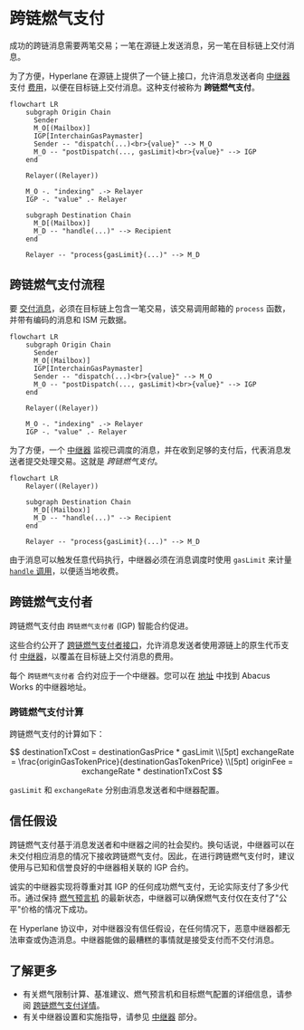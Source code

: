 # 跨链燃气支付

成功的跨链消息需要两笔交易；一笔在源链上发送消息，另一笔在目标链上交付消息。

为了方便，Hyperlane 在源链上提供了一个链上接口，允许消息发送者向 [中继器](./agents/relayer.mdx) 支付 [费用](#interchain-gas-payment-calculation)，以便在目标链上交付消息。这种支付被称为 **跨链燃气支付**。

```mermaid
flowchart LR
    subgraph Origin Chain
      Sender
      M_O[(Mailbox)]
      IGP[InterchainGasPaymaster]
      Sender -- "dispatch(...)<br>{value}" --> M_O
      M_O -- "postDispatch(..., gasLimit)<br>{value}" --> IGP
    end

    Relayer((Relayer))

    M_O -. "indexing" .-> Relayer
    IGP -. "value" .- Relayer

    subgraph Destination Chain
      M_D[(Mailbox)]
      M_D -- "handle(...)" --> Recipient
    end

    Relayer -- "process{gasLimit}(...)" --> M_D
```

## 跨链燃气支付流程

要 [交付消息](../reference/messaging/receive.mdx)，必须在目标链上包含一笔交易，该交易调用邮箱的 `process` 函数，并带有编码的消息和 ISM 元数据。

```mermaid
flowchart LR
    subgraph Origin Chain
      Sender
      M_O[(Mailbox)]
      IGP[InterchainGasPaymaster]
      Sender -- "dispatch(...)<br>{value}" --> M_O
      M_O -- "postDispatch(..., gasLimit)<br>{value}" --> IGP
    end

    Relayer((Relayer))

    M_O -. "indexing" .-> Relayer
    IGP -. "value" .- Relayer
```

为了方便，一个 [中继器](../operate/relayer/run-relayer.mdx) 监视已调度的消息，并在收到足够的支付后，代表消息发送者提交处理交易。这就是 _跨链燃气支付_。

```mermaid
flowchart LR
    Relayer((Relayer))

    subgraph Destination Chain
      M_D[(Mailbox)]
      M_D -- "handle(...)" --> Recipient
    end

    Relayer -- "process{gasLimit}(...)" --> M_D
```

由于消息可以触发任意代码执行，中继器必须在消息调度时使用 `gasLimit` 来计量 [`handle` 调用](../reference/messaging/receive.mdx#handle)，以便适当地收费。

## 跨链燃气支付者

跨链燃气支付由 `跨链燃气支付者` (IGP) 智能合约促进。

这些合约公开了 [跨链燃气支付者接口](../reference/hooks/interchain-gas.mdx)，允许消息发送者使用源链上的原生代币支付 [中继器](./agents/relayer.mdx)，以覆盖在目标链上交付消息的费用。

每个 `跨链燃气支付者` 合约对应于一个中继器。您可以在 [地址](../reference/contract-addresses.mdx) 中找到 Abacus Works 的中继器地址。

### 跨链燃气支付计算

跨链燃气支付的计算如下：

$$
destinationTxCost = destinationGasPrice * gasLimit
\\[5pt]
exchangeRate = \frac{originGasTokenPrice}{destinationGasTokenPrice}
\\[5pt]
originFee = exchangeRate * destinationTxCost
$$

`gasLimit` 和 `exchangeRate` 分别由消息发送者和中继器配置。

## 信任假设

跨链燃气支付基于消息发送者和中继器之间的社会契约。换句话说，中继器可以在未交付相应消息的情况下接收跨链燃气支付。因此，在进行跨链燃气支付时，建议使用与已知和信誉良好的中继器相关联的 IGP 合约。

诚实的中继器实现将尊重对其 IGP 的任何成功燃气支付，无论实际支付了多少代币。通过保持 [燃气预言机](../reference/hooks/interchain-gas.mdx) 的最新状态，中继器可以确保燃气支付仅在支付了"公平"价格的情况下成功。

在 Hyperlane 协议中，对中继器没有信任假设，在任何情况下，恶意中继器都无法审查或伪造消息。中继器能做的最糟糕的事情就是接受支付而不交付消息。

## 了解更多

- 有关燃气限制计算、基准建议、燃气预言机和目标燃气配置的详细信息，请参阅 [跨链燃气支付详情](../reference/hooks/interchain-gas.mdx)。
- 有关中继器设置和实施指导，请参见 [中继器](./agents/relayer.mdx) 部分。
